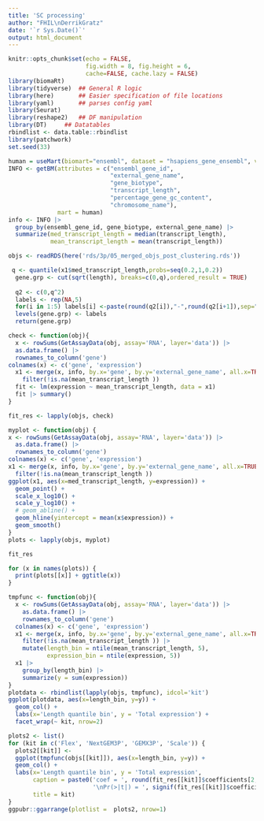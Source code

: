 ```yaml
---
title: 'SC processing'
author: "FHIL\nDerrikGratz"
date: '`r Sys.Date()`'
output: html_document
---
```


```r
knitr::opts_chunk$set(echo = FALSE,
                      fig.width = 8, fig.height = 6,
                      cache=FALSE, cache.lazy = FALSE) 
library(biomaRt)
library(tidyverse)  ## General R logic
library(here)       ## Easier specification of file locations
library(yaml)       ## parses config yaml
library(Seurat)
library(reshape2)   ## DF manipulation
library(DT)     ## Datatables
rbindlist <- data.table::rbindlist
library(patchwork)
set.seed(33)
```

```r
human = useMart(biomart="ensembl", dataset = "hsapiens_gene_ensembl", verbose = TRUE)
INFO <- getBM(attributes = c("ensembl_gene_id",
                             "external_gene_name",
                             "gene_biotype",
                             "transcript_length",
                             "percentage_gene_gc_content",
                             "chromosome_name"),
              mart = human)
info <- INFO |>
  group_by(ensembl_gene_id, gene_biotype, external_gene_name) |>
  summarize(med_transcript_length = median(transcript_length),
            mean_transcript_length = mean(transcript_length))
```

```r
objs <- readRDS(here('rds/3p/05_merged_objs_post_clustering.rds'))
```

```r
 q <- quantile(x1$med_transcript_length,probs=seq(0.2,1,0.2))
  gene.grp <- cut(sqrt(length), breaks=c(0,q),ordered_result = TRUE)
  
  q2 <- c(0,q^2)
  labels <- rep(NA,5)
  for(i in 1:5) labels[i] <-paste(round(q2[i]),"-",round(q2[i+1]),sep="")
  levels(gene.grp) <- labels
  return(gene.grp)
```


```r
check <- function(obj){
  x <- rowSums(GetAssayData(obj, assay='RNA', layer='data')) |>
  as.data.frame() |>
  rownames_to_column('gene') 
colnames(x) <- c('gene', 'expression')
  x1 <- merge(x, info, by.x='gene', by.y='external_gene_name', all.x=TRUE) |>
    filter(!is.na(mean_transcript_length ))
  fit <- lm(expression ~ mean_transcript_length, data = x1) 
  fit |> summary()
}

fit_res <- lapply(objs, check)
```

```r
myplot <- function(obj) {
x <- rowSums(GetAssayData(obj, assay='RNA', layer='data')) |>
  as.data.frame() |>
  rownames_to_column('gene') 
colnames(x) <- c('gene', 'expression')
x1 <- merge(x, info, by.x='gene', by.y='external_gene_name', all.x=TRUE) |>
  filter(!is.na(mean_transcript_length ))
ggplot(x1, aes(x=med_transcript_length, y=expression)) +
  geom_point() +
  scale_x_log10() +
  scale_y_log10() + 
  # geom_abline() +
  geom_hline(yintercept = mean(x$expression)) +
  geom_smooth()
}
plots <- lapply(objs, myplot)
```

```r
fit_res
```


```r
for (x in names(plots)) {
  print(plots[[x]] + ggtitle(x))
}
```

```r
tmpfunc <- function(obj){
  x <- rowSums(GetAssayData(obj, assay='RNA', layer='data')) |>
    as.data.frame() |>
    rownames_to_column('gene') 
  colnames(x) <- c('gene', 'expression')
  x1 <- merge(x, info, by.x='gene', by.y='external_gene_name', all.x=TRUE) |>
    filter(!is.na(mean_transcript_length )) |> 
    mutate(length_bin = ntile(mean_transcript_length, 5),
           expression_bin = ntile(expression, 5)) 
  x1 |>
    group_by(length_bin) |>
    summarize(y = sum(expression))
}
plotdata <- rbindlist(lapply(objs, tmpfunc), idcol='kit')
ggplot(plotdata, aes(x=length_bin, y=y)) +
  geom_col() +
  labs(x='Length quantile bin', y = 'Total expression') +
  facet_wrap(~ kit, nrow=2)
```

```r
plots2 <- list()
for (kit in c('Flex', 'NextGEM3P', 'GEMX3P', 'Scale')) {
  plots2[[kit]] <- 
  ggplot(tmpfunc(objs[[kit]]), aes(x=length_bin, y=y)) +
  geom_col() +
  labs(x='Length quantile bin', y = 'Total expression', 
       caption = paste0('coef = ', round(fit_res[[kit]]$coefficients[2,1], 2),
                        '\nPr(>|t|) = ', signif(fit_res[[kit]]$coefficients[2,4], 2)),
       title = kit) 
}
ggpubr::ggarrange(plotlist =  plots2, nrow=1)
```


